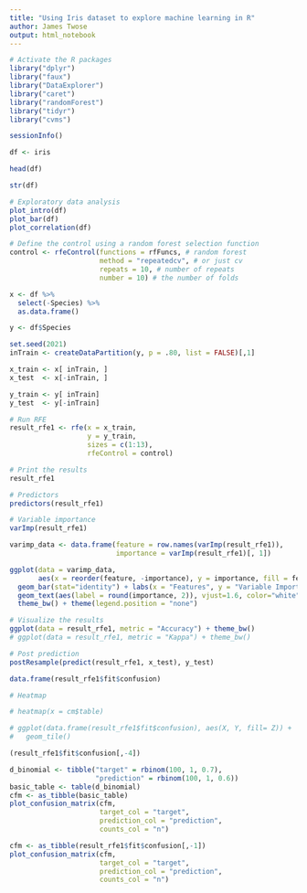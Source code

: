 ```yaml
---
title: "Using Iris dataset to explore machine learning in R"
author: James Twose
output: html_notebook
---
```



```r
# Activate the R packages
library("dplyr")
library("faux")
library("DataExplorer")
library("caret")
library("randomForest")
library("tidyr")
library("cvms")
```

```r
sessionInfo()
```


```r
df <- iris
```

```r
head(df)

str(df)
```

```r
# Exploratory data analysis
plot_intro(df)
plot_bar(df)
plot_correlation(df)
```

```r
# Define the control using a random forest selection function
control <- rfeControl(functions = rfFuncs, # random forest
                      method = "repeatedcv", # or just cv
                      repeats = 10, # number of repeats
                      number = 10) # the number of folds
```

```r
x <- df %>%
  select(-Species) %>%
  as.data.frame()

y <- df$Species
```

```r
set.seed(2021)
inTrain <- createDataPartition(y, p = .80, list = FALSE)[,1]

x_train <- x[ inTrain, ]
x_test  <- x[-inTrain, ]

y_train <- y[ inTrain]
y_test  <- y[-inTrain]
```

```r
# Run RFE
result_rfe1 <- rfe(x = x_train, 
                   y = y_train, 
                   sizes = c(1:13), 
                   rfeControl = control)
```

```r
# Print the results
result_rfe1
```


```r
# Predictors
predictors(result_rfe1)
```


```r
# Variable importance
varImp(result_rfe1)
```


```r
varimp_data <- data.frame(feature = row.names(varImp(result_rfe1)),
                          importance = varImp(result_rfe1)[, 1])

ggplot(data = varimp_data, 
       aes(x = reorder(feature, -importance), y = importance, fill = feature)) +
  geom_bar(stat="identity") + labs(x = "Features", y = "Variable Importance") + 
  geom_text(aes(label = round(importance, 2)), vjust=1.6, color="white", size=4) + 
  theme_bw() + theme(legend.position = "none")
```
```r
# Visualize the results
ggplot(data = result_rfe1, metric = "Accuracy") + theme_bw()
# ggplot(data = result_rfe1, metric = "Kappa") + theme_bw()
```

```r
# Post prediction
postResample(predict(result_rfe1, x_test), y_test)
```


```r
data.frame(result_rfe1$fit$confusion)
```

```r
# Heatmap 

# heatmap(x = cm$table)

# ggplot(data.frame(result_rfe1$fit$confusion), aes(X, Y, fill= Z)) + 
#   geom_tile()
```

```r
(result_rfe1$fit$confusion[,-4])
```

```r
d_binomial <- tibble("target" = rbinom(100, 1, 0.7),
                     "prediction" = rbinom(100, 1, 0.6))
basic_table <- table(d_binomial)
cfm <- as_tibble(basic_table)
plot_confusion_matrix(cfm, 
                      target_col = "target", 
                      prediction_col = "prediction",
                      counts_col = "n")

```


```r
cfm <- as_tibble(result_rfe1$fit$confusion[,-1])
plot_confusion_matrix(cfm, 
                      target_col = "target", 
                      prediction_col = "prediction",
                      counts_col = "n")
```

